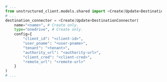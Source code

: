 ```python Python SDK
# ...
from unstructured_client.models.shared import <Create|Update>DestinationConnector
# ...
destination_connector = <Create|Update>DestinationConnector(
    name="<name>", # Create only.
    type="onedrive", # Create only.
    config={
        "client_id": "<client-id>", 
        "user_pname": "<user-pname>",
        "tenant": "<tenant>", 
        "authority_url": "<authority-url>",
        "client_cred": "<client-cred>",
        "remote_url": "<remote-url>" 
    }
)
# ...
```